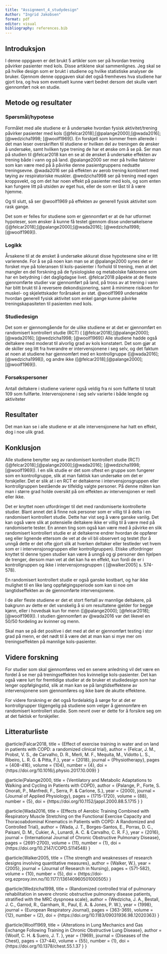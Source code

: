 ---
title: "Assignment_4_studydesign"
Author: "Ingrid Jakobsen"
format: pdf
editor: visual
bibliography: references.bib
---

## Introduksjon

I denne oppgaven er det brukt 5 artikler som ser på hvordan trening påvirker pasienter med kols. Disse artiklene skal sammenlignes. Jeg skal se på hvilke design som er brukt i studiene og hvilke statistiske analyser de bruker. Gjennom denne oppgaven skal det også fremheves hva studiene har gjort bra, og hva som eventuelt kunne vært bedret dersom det skulle vært gjennomført nok en studie.

## Metode og resultater

### Spørsmål/hypotese

Formålet med alle studiene er å undersøke hvordan fysisk aktivitet/trening påvirker pasienter med kols ([@felcar2018];[@palange2000];[@wada2016]; [@wedzicha1998; [@woolf1969]). En forskjell som kommer frem allerede i det man leser overskriften til studiene er hvilken del av treningen de ønsker å undersøke, samt hvilken type trening de har et ønske om å se på. Ser man på studien til @felcar2018 kan en se at de ønsket å undersøke effekten av trening både i vann og på land. @palange2000 ser mer på hvilke faktorer som kan være med på å påvirke denne pasientgruppens nedsatte treningsevne. @wada2016 ser på effekten av aerob trening kombinert med tøying av respiratoriske muskler. @wedzicha1998 ser på trening med egen kroppsvekt, og om det har noen effekt på pasienter med kols, og som enten kan fungere litt på utsiden av eget hus, eller de som er låst til å være hjemme.

Og til slutt, så ser @woolf1969 på effekten av generell fysisk aktivitet som rask gange.

Det som er felles for studiene som er gjennomført er at de har utformet hypoteser, som ønsker å kunne få testet gjennom disse undersøkelsene ([@felcar2018];[@palange2000];[@wada2016]; [@wedzicha1998; [@woolf1969]).

### Logikk

Årsakene til at de ønsket å undersøke akkurat disse hypotesene sine er litt varierende. For å se på noen kan man se at @palange2000 synes det er forsket mye på toleransen til kols-pasienter i forhold til trening, men at det mangler en del forskning på de fysiologiske og metabolske faktorene som har en betydning i det dagligdagse livet. @felcar2018 påpekte at de fleste gjennomførte studier var gjennomført på land, på tross av at trening i vann har blitt brukt til å reversere dekondisjonering, samt å minimere risikoen for muskel- og skjelettskader forårsaket av støt. @woolf1969 undersøkte hvordan generell fysisk aktivitet som enkel gange kunne påvirke treningskapasiteten til pasienten med kols.

### Studiedesign

Det som er gjennomgående for de ulike studiene er at det er gjennomført en randomisert kontrollert studie (RCT) ( [@felcar2018];[@palange2000];[@wada2016]; [@wedzicha1998; [@woolf1969]) Alle studiene hadde også deltakere med moderat til alvorlig grad av kols konstatert. Det som gjør at de skiller seg litt fra hverandre er intervensjonene i seg selv, og det faktum at noen at studiene har gjennomført med en kontrollgruppe ([@wada2016]; [@wedzicha1998]), og andre ikke ([@felcar2018];[@palange2000]; [@woolf1969]).

### Forsøkspersoner

Antall deltakere i studiene varierer også veldig fra ni som fullførte til totalt 109 som fullførte. Intervensjonene i seg selv varierte i både lengde og aktiviteter

## Resultater

Det man kan se i alle studiene er at alle intervensjonene har hatt en effekt, dog i noe ulik grad.

## Konklusjon

Alle studiene benytter seg av randomisert kontrollert studie (RCT) ([@felcar2018];[@palange2000];[@wada2016]; [@wedzicha1998; [@woolf1969]). I en slik studie er det som oftest en gruppe som fungerer som en kontrollgruppe, slik at man faktisk kan undersøke om det er forskjeller. Det er slik at i en RCT er deltakerne i intervensjonsgruppen eller kontrollgruppen bestående av tilfeldig valgte personer. På denne måten kan man i større grad holde oversikt på om effekten av intervensjonen er reell eller ikke.

Det er knyttet noen utfordringer til det med randomiserte kontrollerte studier. Blant annet det å finne nok personer som er villig til å delta i en randomisert kontrollert studie. Dette har vist seg å være ganske vanlig. Det kan også være slik at potensielle deltakere ikke er villig til å være med på randomiserte tester. En annen ting som også kan være med å påvirke en slik randomisert kontrollert studie er at deltakerne endrer hvordan de oppfører seg eller lignende ettersom de vet at de vil bli observert og testet (for å unngå dette er det ofte gjort slik at hverken deltaker eller testleder vet hvem som er i intervensjonsgruppen eller kontrollgruppen). Etiske utfordringer knyttet til denne typen studier kan være å unngå og gi personer den hjelpen de trenger, dersom man vet at det kan ha en effekt, kun fordi de er i kontrollgruppen og ikke i intervensjonsgruppen ( [@walker2005] s. 574-578).

En randomisert kontrollert studie er også ganske kostbart, og har ikke mulighet til en like lang oppfølgingsperiode som kan si noe om langtidseffekten av de gjennomførte intervensjonene.

I de aller fleste studiene er det et stort flertall av mannlige deltakere, på bakgrunn av dette er det vanskelig å si om resultatene gjelder for begge kjønn, eller i hovedsak kun for menn ([@palange2000]; [@felcar2018]; [@woolf1969]). I studien gjennomført av @wada2016 var det likevel en 50/50 fordeling av kvinner og menn.

Skal man se på det positive i det med at det er gjennomført testing i stor grad på menn, er det nødt til å være det at man kan si mye mer om treningseffekten på mannlige kols-pasienter.

## Videre forskning

For studier som skal gjennomføres ved en senere anledning vil det være en fordel å se mer på treningseffekten hos kvinnelige kols-pasienter. Det kan også være lurt for fremtidige studier at de bruker et studiedesign som har lenger oppfølgingstid, slik at man kan se på langtidseffektene av intervensjonene som gjennomføres og ikke bare de akutte effektene.

For videre forskning er det også fordelaktig å sørge for at det er kontrollgrupper tilgjengelig på studiene som velger å gjennomføre en randomisert kontrollert studie. Som nevnt over er dette for å forsikre seg om at det faktisk er forskjeller.

## Litteraturliste

@article{Falcar2018, title = {Effect of exercise training in water and on land in patients with COPD: a randomized clinical trial}, author = {Felcar, J. M., Probst, V. S., de Carvalho, D. R., Merli, M. F., Mequita, M., Vidotto L. S., Ribeiro, L. R. G. & Pitta, F.}, year = {2018}, journal = {Physiotherapy}, pages = {408-416}, volume = {104}, number = {4}, doi = {https://doi.org/10.1016/j.physio.2017.10.009} }

@article{Palange2000, title = {Ventilatory and Metabolic Adaptations to Walking and Cycling in Patients with COPD}, author = {Palange, P., Forte, S. Onorati, P., Manfredi, F., Serra, P. & Carlone, S.}, year = {2000}, journal = {Journal of Applied Physiology}, pages = {1715-1720}, volume = {88}, number = {5}, doi = {https://doi.org/10.1152/jappl.2000.88.5.1715 } }

@article{Wada2016, title = {Effects of Aerobic Training Combined with Respiratory Muscle Stretching on the Functional Exercise Capacity and Thoracoabdominal Kinematics in Patients with COPD: A Randomized and Controlled Trial}, author = {Wada, J. T., Borges-Santos, E., Porras, D. C., Paisani, D. M., Cukier, A., Lunardi, A. C. & Carvalho, C. R. F.}, year = {2016}, journal = {International Journal of Chronic Obstructive Pulmonary Disease}, pages = {2691-2700}, volume = {11}, number = {1}, doi = {https://doi.org/10.2147/COPD.S114548} }

@article{Walker2005, title = {The strength and weaknesses of research designs involving quantitative measures}, author = {Walker, W.}, year = {2005}, journal = {Journal of Research in Nursing}, pages = {571-582}, volume = {10}, number = {5}, doi = {https://doi-org.ezproxy.inn.no/10.1177/136140960501000505} }

@article{Wedzicha1998, title = {Randomized controlled trial of pulmonary rehabilitation in severe chronic obstructive pulmonary disease patients, stratified with the MRC dyspnoea scale}, author = {Wedzicha, J. A., Bestall, J. C., Garrod, R., Garnham, R., Paul, E. A. & Jones, P. W.}, year = {1998}, journal = {European Respiratory Journal}, pages = {363-369}, volume = {12}, number = {2}, doi = {https://doi.org/10.1183/09031936.98.12020363} }

@article{Woolf1969, title = {Alterations in Lung Mechanics and Gas Exchange Following Training in Chronic Obstructive Lung Disease}, author = {Woolf, C. H. & Suero, J. T. }, year = {1969}, journal = {Diseases of the Chest}, pages = {37-44}, volume = {55}, number = {1}, doi = {https://doi.org/10.1378/chest.55.1.37 } }

